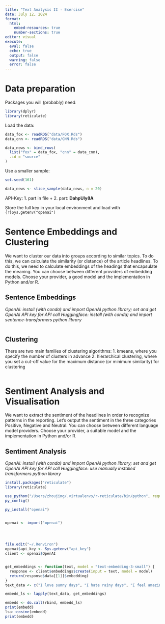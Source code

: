 ```yaml
---
title: "Text Analysis II - Exercise"
date: July 12, 2024
format: 
  html:
    embed-resources: true
    number-sections: true
editor: visual
execute: 
  eval: false
  echo: true
  output: false
  warning: false
  error: false
---
```


# Data preparation

Packages you will (probably) need:

```r
library(dplyr)
library(reticulate)
```

Load the data:

```r
data_fox <- readRDS("data/FOX.Rds")
data_cnn <- readRDS("data/CNN.Rds")

data_news <- bind_rows(
  list("fox" = data_fox, "cnn" = data_cnn),
  .id = "source"
)
```

Use a smaller sample:

```r
set.seed(161)

data_news <- slice_sample(data_news, n = 20)
```

API-Key: 1. part in file + 2. part: **DahpUIy8A**

Store the full key in your local environment and load with `{r}Sys.getenv("openai")`

# Sentence Embeddings and Clustering

We want to cluster our data into groups according to similar topics. To do this, we can calculate the similarity (or distance) of the article headlines. To do this, we need to calculate embeddings of the headings that encapsulate the meaning. You can choose between different providers of embedding models. Choose your provider, a good model and the implementation in Python and/or R.

## Sentence Embeddings

*OpenAI: install (with conda) and import OpenAI python library; set and get OpenAI API key for API call* *Huggingface: install (with conda) and import sentence-transformers python library*

```r

```

## Clustering

There are two main families of clustering algorithms: 1. kmeans, where you specify the number of clusters in advance 2. hierarchical clustering, where you set a cut-off value for the maximum distance (or minimum similarity) for clustering

```r

```

# Sentiment Analysis and Visualisation

We want to extract the sentiment of the headlines in order to recognize patterns in the reporting. Let's output the sentiment in the three categories Positive, Negative and Neutral. You can choose between different language model providers. Choose your provider, a suitable model and the implementation in Python and/or R.

## Sentiment Analysis

*OpenAI: install (with conda) and import OpenAI python library; set and get OpenAI API key for API call* *Huggingface: use manually installed transformers python library*

```r

install.packages("reticulate")
library(reticulate)

use_python("/Users/zhoujing/.virtualenvs/r-reticulate/bin/python", required = TRUE)
py_config()

py_install("openai")


openai <- import("openai")




file.edit("~/.Renviron")
openai$api_key <- Sys.getenv("api_key")
client <- openai$OpenAI


get_embeddings <- function(text, model = "text-embedding-3-small") {
  response <- client$embeddings$create(input = text, model = model)
  return(response$data[[1]]$embedding)
}
text_data <- c("I love sunny days", "I hate rainy days", "I feel amazing today", "This is the worst day ever")

embedd_ls <- lapply(text_data, get_embeddings)

embedd <- do.call(rbind, embedd_ls)
print(embedd)
lsa::cosine(embedd)
print(embedd)
```
